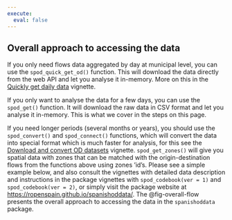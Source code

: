 ```yaml
---
execute: 
  eval: false
---
```



## Overall approach to accessing the data

If you only need flows data aggregated by day at municipal level, you can use the `spod_quick_get_od()` function. This will download the data directly from the web API and let you analyse it in-memory. More on this in the [Quickly get daily data](https://ropenspain.github.io/spanishoddata/articles/quick-get.html) vignette.

If you only want to analyse the data for a few days, you can use the `spod_get()` function. It will download the raw data in CSV format and let you analyse it in-memory. This is what we cover in the steps on this page.

If you need longer periods (several months or years), you should use the `spod_convert()` and `spod_connect()` functions, which will convert the data into special format which is much faster for analysis, for this see the [Download and convert OD datasets](https://ropenspain.github.io/spanishoddata/articles/convert.html) vignette. `spod_get_zones()` will give you spatial data with zones that can be matched with the origin-destination flows from the functions above using zones 'id's. Please see a simple example below, and also consult the vignettes with detailed data description and instructions in the package vignettes with `spod_codebook(ver = 1)` and `spod_codebook(ver = 2)`, or simply visit the package website at [https://ropenspain.github.io/spanishoddata/](https://ropenspain.github.io/spanishoddata/). The @fig-overall-flow presents the overall approach to accessing the data in the `spanishoddata` package.
